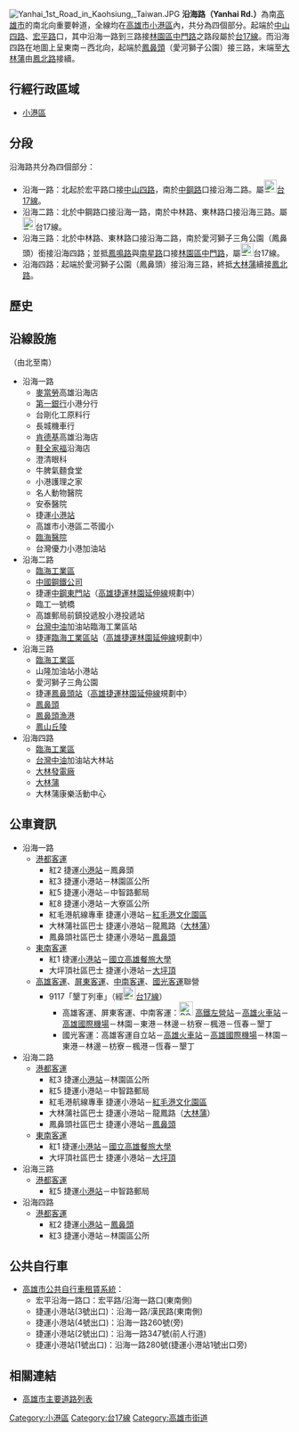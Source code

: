{{merge|沿海路 (林園區)}}
{{multiple issues|
{{expand|time=2013-12-02T10:06:19+00:00}}
{{refimprove|time=2013-12-02T10:06:19+00:00}}
}}
{{Otheruses|沿海路|other=同名或類似名的其它條目描述}}
{{Infobox TwRoad2|
|bgcolorh= 
|colorh=
|code=
|name=沿海路
|enname=Yanhai Rd.
|level=部分省道[[File:TW_PHW17.svg|23px]]
|length=7.4
|sec=一路<small>（[[小港區|小港區]]）</small><br>二路<small>（[[小港區|小港區]]）</small><br>三路<small>（[[小港區|小港區]]）<br>（南接[[南星路|南星路]]、[[中門路|中門路]]）</small><br>四路<small>（[[小港區|小港區]]）</small>
|lastext=
|line=
|start=[[宏平路|宏平路]]、[[飛機路|飛機路]]
|end=[[鳳鳴路|鳳鳴路]]、[[鳳北路|鳳北路]]
|junc=[[中鋼路|中鋼路]]、[[東林路|東林路]]、<br>[[中林路|中林路]]、[[南星路|南星路]]
|img=
|cap=
|size=
|left=中山四路
|right=鳳北路
|leftlink=中山路 (高雄市區)
|leftdirection=N
|rightlink=鳳北路
|rightdirection=W
|SN=[[台17線|台17線]]<br>（[[中山路_(高雄市區)|中山四路]]－'''沿海路'''－[[中門路|中門路]]）
|SNtype=ph
|SNNum=17
|SN2=
|SN2type=
|SN2Num=
|SN3=
|SN3type=
|SN3Num=
}}
[[File:Yanhai_1st_Road_in_Kaohsiung,_Taiwan.JPG|thumb]]
'''沿海路（Yanhai Rd.）'''為南[[高雄市|高雄市]]的南北向重要幹道，全線均在[[高雄市|高雄市]][[小港區|小港區]]內，共分為四個部分。起端於[[中山路_(高雄市區)|中山四路]]、[[宏平路|宏平路]]口，其中沿海一路到三路接[[林園區|林園區]][[中門路|中門路]]之路段屬於[[台17線|台17線]]。而沿海四路在地圖上呈東南－西北向，起端於[[鳳鼻頭|鳳鼻頭]]（愛河獅子公園）接三路，末端至[[大林蒲|大林蒲]]由[[鳳北路|鳳北路]]接續。

== 行經行政區域 ==
* [[小港區|小港區]]

== 分段 ==
沿海路共分為四個部分：
* 沿海一路：北起於宏平路口接[[中山路_(高雄市區)|中山四路]]，南於[[中鋼路|中鋼路]]口接沿海二路。屬[[File:TW_PHW17.svg|23px]][[台17線|台17線]]。
* 沿海二路：北於中鋼路口接沿海一路，南於中林路、東林路口接沿海三路。屬[[File:TW_PHW17.svg|23px]]台17線。
* 沿海三路：北於中林路、東林路口接沿海二路，南於愛河獅子三角公園（鳳鼻頭）銜接沿海四路；並抵[[鳳鳴路|鳳鳴路]]與[[南星路|南星路]]口接[[林園區|林園區]][[中門路|中門路]]，屬[[File:TW_PHW17.svg|23px]]台17線。
* 沿海四路：起端於愛河獅子公園（鳳鼻頭）接沿海三路，終抵[[大林蒲|大林蒲]]續接[[鳳北路|鳳北路]]。

== 歷史 ==
{{expand-section}}

== 沿線設施 ==
（由北至南）
* 沿海一路
** [[麥當勞|麥當勞]]高雄沿海店
** [[第一商業銀行|第一銀行]]小港分行
** 台剛化工原料行
** 長城機車行
** [[肯德基|肯德基]]高雄沿海店
** [[鞋全家福|鞋全家福]]沿海店
** 澄清眼科
** 牛脾氣麵食堂
** 小港護理之家
** 名人動物醫院
** 安泰醫院
** <!-- 注释出：[[File:Kaohsiung_Metro_Logo(Logo_Only).svg|25px]] -->捷運[[小港站|小港站]]
** 高雄市小港區二苓國小
** [[臨海醫院|臨海醫院]] 
** 台灣優力小港加油站
* 沿海二路
** [[臨海工業區|臨海工業區]]
** [[中國鋼鐵公司|中國鋼鐵公司]]
** <!-- 注释出：[[File:Kaohsiung_Metro_Logo(Logo_Only).svg|25px]] -->捷運[[中鋼東門站|中鋼東門站]]（[[高雄捷運林園延伸線|高雄捷運林園延伸線]]規劃中）
** 臨工一號橋
** 高雄郵局前鎮投遞股小港投遞站
** [[台灣中油|台灣中油]]加油站臨海工業區站
** <!-- 注释出：[[File:Kaohsiung_Metro_Logo(Logo_Only).svg|25px]] -->捷運[[勞工訓練中心站|臨海工業區站]]（[[高雄捷運林園延伸線|高雄捷運林園延伸線]]規劃中）
* 沿海三路
** [[臨海工業區|臨海工業區]]
** 山隆加油站小港站
** 愛河獅子三角公園
** <!-- 注释出：[[File:Kaohsiung_Metro_Logo(Logo_Only).svg|25px]] -->捷運[[鳳鼻頭站|鳳鼻頭站]]（[[高雄捷運林園延伸線|高雄捷運林園延伸線]]規劃中）
** [[鳳鼻頭遺址|鳳鼻頭]]
** [[鳳鼻頭漁港|鳳鼻頭漁港]]
** [[鳳山丘陵|鳳山丘陵]]
* 沿海四路
** [[臨海工業區|臨海工業區]]
** [[台灣中油|台灣中油]]加油站大林站
** [[大林發電廠|大林發電廠]]
** [[大林蒲|大林蒲]]
** 大林蒲康樂活動中心

== 公車資訊 ==
* 沿海一路
** [[港都客運|港都客運]]
*** 紅2 <!-- 注释出：[[File:Kaohsiung_Metro_Logo(Logo_Only).svg|25px]] -->捷運[[小港站|小港站]]－鳳鼻頭
*** 紅3 <!-- 注释出：[[File:Kaohsiung_Metro_Logo(Logo_Only).svg|25px]] -->捷運小港站－林園區公所
*** 紅5 <!-- 注释出：[[File:Kaohsiung_Metro_Logo(Logo_Only).svg|25px]] -->捷運小港站－中智路郵局
*** 紅8 <!-- 注释出：[[File:Kaohsiung_Metro_Logo(Logo_Only).svg|25px]] -->捷運小港站－大寮區公所
*** 紅毛港航線專車 <!-- 注释出：[[File:Kaohsiung_Metro_Logo(Logo_Only).svg|25px]] -->捷運小港站－[[紅毛港文化園區|紅毛港文化園區]]
*** 大林蒲社區巴士 <!-- 注释出：[[File:Kaohsiung_Metro_Logo(Logo_Only).svg|25px]] -->捷運小港站－龍鳳路（[[大林蒲|大林蒲]]）
*** 鳳鼻頭社區巴士 <!-- 注释出：[[File:Kaohsiung_Metro_Logo(Logo_Only).svg|25px]] -->捷運小港站－[[鳳鼻頭遺址|鳳鼻頭]]
** [[東南客運|東南客運]]
*** 紅1 <!-- 注释出：[[File:Kaohsiung_Metro_Logo(Logo_Only).svg|25px]] -->捷運[[小港站|小港站]]－[[國立高雄餐旅大學|國立高雄餐旅大學]]
*** 大坪頂社區巴士 <!-- 注释出：[[File:Kaohsiung_Metro_Logo(Logo_Only).svg|25px]] -->捷運小港站－[[大坪頂特定區|大坪頂]]
** [[高雄客運|高雄客運]]、[[屏東客運|屏東客運]]、[[中南客運|中南客運]]、[[國光客運|國光客運]]聯營
*** 9117「墾丁列車」（經[[File:TW_PHW17.svg|23px]][[台17線|台17線]]）
**** 高雄客運、屏東客運、中南客運：[[File:ROC_Taiwan_Railways_Administration_Logo.svg|25px]]<!-- 注释出：[[File:Kaohsiung_Metro_Logo(Logo_Only).svg|25px]] --><!-- 注释出：[[File:THSR_no_text.svg|32px]] -->[[新左營車站|高鐵左營站]]－[[高雄車站|高雄火車站]]－[[高雄國際機場|高雄國際機場]]－林園－東港－林邊－枋寮－楓港－恆春－墾丁
**** 國光客運：高雄客運自立站－[[高雄車站|高雄火車站]]－[[高雄國際機場|高雄國際機場]]－林園－東港－林邊－枋寮－楓港－恆春－墾丁
* 沿海二路
** [[港都客運|港都客運]]
*** 紅3 <!-- 注释出：[[File:Kaohsiung_Metro_Logo(Logo_Only).svg|25px]] -->捷運[[小港站|小港站]]－林園區公所
*** 紅5 <!-- 注释出：[[File:Kaohsiung_Metro_Logo(Logo_Only).svg|25px]] -->捷運小港站－中智路郵局
*** 紅毛港航線專車 <!-- 注释出：[[File:Kaohsiung_Metro_Logo(Logo_Only).svg|25px]] -->捷運小港站－[[紅毛港文化園區|紅毛港文化園區]]
*** 大林蒲社區巴士 <!-- 注释出：[[File:Kaohsiung_Metro_Logo(Logo_Only).svg|25px]] -->捷運小港站－龍鳳路（[[大林蒲|大林蒲]]）
*** 鳳鼻頭社區巴士 <!-- 注释出：[[File:Kaohsiung_Metro_Logo(Logo_Only).svg|25px]] -->捷運小港站－[[鳳鼻頭遺址|鳳鼻頭]]
** [[東南客運|東南客運]]
*** 紅1 <!-- 注释出：[[File:Kaohsiung_Metro_Logo(Logo_Only).svg|25px]] -->捷運[[小港站|小港站]]－[[國立高雄餐旅大學|國立高雄餐旅大學]]
*** 大坪頂社區巴士 <!-- 注释出：[[File:Kaohsiung_Metro_Logo(Logo_Only).svg|25px]] -->捷運小港站－[[大坪頂特定區|大坪頂]]
* 沿海三路
** [[港都客運|港都客運]]
*** 紅5 <!-- 注释出：[[File:Kaohsiung_Metro_Logo(Logo_Only).svg|25px]] -->捷運[[小港站|小港站]]－中智路郵局
* 沿海四路
** [[港都客運|港都客運]]
*** 紅2 <!-- 注释出：[[File:Kaohsiung_Metro_Logo(Logo_Only).svg|25px]] -->捷運[[小港站|小港站]]－[[鳳鼻頭遺址|鳳鼻頭]]
*** 紅3 <!-- 注释出：[[File:Kaohsiung_Metro_Logo(Logo_Only).svg|25px]] -->捷運小港站－林園區公所
== 公共自行車 ==
* [[高雄市公共自行車租賃系統|高雄市公共自行車租賃系統]]：
** 宏平沿海一路口：宏平路/沿海一路口(東南側)
** 捷運小港站(3號出口)：沿海一路/漢民路(東南側)
** 捷運小港站(4號出口)：沿海一路260號(旁)
** 捷運小港站(2號出口)：沿海一路347號(前人行道)
** 捷運小港站(1號出口)：沿海一路280號(捷運小港站1號出口旁)

== 相關連結 ==
* [[高雄市主要道路列表|高雄市主要道路列表]]

{{高雄市重要道路}}
{{DEFAULTSORT:沿海路}}
[[Category:小港區|Category:小港區]]
[[Category:台17線|Category:台17線]]
[[Category:高雄市街道|Category:高雄市街道]]